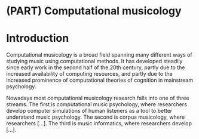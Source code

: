 # (PART) Computational musicology {.unnumbered}

# Introduction

Computational musicology is a broad field spanning many different ways of studying music using computational methods. It has developed steadily since early work in the second half of the 20th century, partly due to the increased availability of computing resources, and partly due to the increased prominence of computational theories of cognition in mainstream psychology.

Nowadays most computational musicology research falls into one of three streams. The first is computational music psychology, where researchers develop computer simulations of human listeners as a tool to better understand music psychology. The second is corpus musicology, where researchers \[...\]. The third is music informatics, where researchers develop \[...\].

